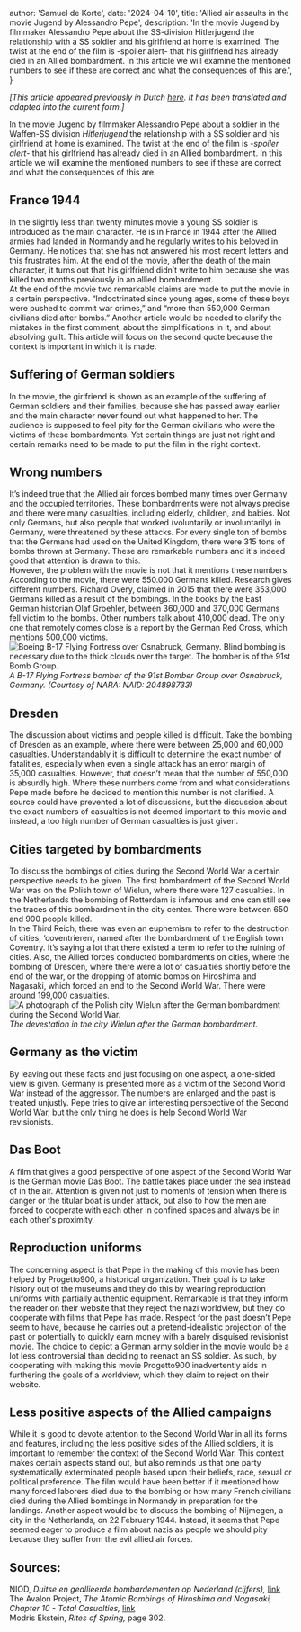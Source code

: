 


  author: 'Samuel de Korte',
  date: '2024-04-10',
  title: 'Allied air assaults in the movie Jugend by Alessandro Pepe',
  description:
    'In the movie Jugend by filmmaker Alessandro Pepe about the SS-division Hitlerjugend the relationship with a SS soldier and his girlfriend at home is examined. The twist at the end of the film is -spoiler alert- that his girlfriend has already died in an Allied bombardment. In this article we will examine the mentioned numbers to see if these are correct and what the consequences of this are.',
}


*[This article appeared previously in Dutch [here](https://www.historien.nl/geallieerde-luchtaanvallen-in-film-jugend-van-van-alessandro-pepe/). It has been translated and adapted into the current form.]*  

In the movie Jugend by filmmaker Alessandro Pepe about a soldier in the Waffen-SS division *Hitlerjugend* the relationship with a SS soldier and his girlfriend at home is examined. The twist at the end of the film is -*spoiler alert*- that his girlfriend has already died in an Allied bombardment. In this article we will examine the mentioned numbers to see if these are correct and what the consequences of this are.  
## France 1944
In the slightly less than twenty minutes movie a young SS soldier is introduced as the main character. He is in France in 1944 after the Allied armies had landed in Normandy and he regularly writes to his beloved in Germany. He notices that she has not answered his most recent letters and this frustrates him. At the end of the movie, after the death of the main character, it turns out that his girlfriend didn’t write to him because she was killed two months previously in an allied bombardment.  
At the end of the movie two remarkable claims are made to put the movie in a certain perspective.  “Indoctrinated since young ages, some of these boys were pushed to commit war crimes,” and “more than 550,000 German civilians died after bombs.” Another article would be needed to clarify the mistakes in the first comment, about the simplifications in it, and about absolving guilt. This article will focus on the second quote because the context is important in which it is made.  
## Suffering of German soldiers
In the movie, the girlfriend is shown as an example of the suffering of German soldiers and their families, because she has passed away earlier and the main character never found out what happened to her. The audience is supposed to feel pity for the German civilians who were the victims of these bombardments. Yet certain things are just not right and certain remarks need to be made to put the film in the right context.  
## Wrong numbers
It’s indeed true that the Allied air forces bombed many times over Germany and the occupied territories. These bombardments were not always precise and there were many casualties, including elderly, children, and babies. Not only Germans, but also people that worked (voluntarily or involuntarily) in Germany, were threatened by these attacks. For every single ton of bombs that the Germans had used on the United Kingdom, there were 315 tons of bombs thrown at Germany. These are remarkable numbers and it's indeed good that attention is drawn to this.  
However, the problem with the movie is not that it mentions these numbers. According to the movie, there were 550.000 Germans killed. Research gives different numbers. Richard Overy, claimed in 2015 that there were 353,000 Germans killed as a result of the bombings. In the books by the East German historian Olaf Groehler, between 360,000 and 370,000 Germans fell victim to the bombs. Other numbers talk about 410,000 dead. The only one that remotely comes close is a report by the German Red Cross, which mentions 500,000 victims.   
<Image
                src={bomber}
                alt="Boeing B-17 Flying Fortress over Osnabruck, Germany. Blind bombing is necessary due to the thick clouds over the target. The bomber is of the 91st Bomb Group."
                sizes="(min-width: 720px) 32rem, 20rem"
                className="aspect-square rotate-0 rounded-2xl bg-stone-100 object-cover dark:bg-stone-800"
              />
*A B-17 Flying Fortress bomber of the 91st Bomber Group over Osnabruck, Germany. (Courtesy of NARA: NAID: 204898733)*

## Dresden 
The discussion about victims and people killed is difficult. Take the bombing of Dresden as an example, where there were between 25,000 and 60,000 casualties. Understandably it is difficult to determine the exact number of fatalities, especially when even a single attack has an error margin of 35,000 casualties. However, that doesn’t mean that the number of 550,000 is absurdly high. Where these numbers come from and what considerations Pepe made before he decided to mention this number is not clarified. A source could have prevented a lot of discussions, but the discussion about the exact numbers of casualties is not deemed important to this movie and instead, a too high number of German casualties is just given.  
## Cities targeted by bombardments
To discuss the bombings of cities during the Second World War a certain perspective needs to be given. The first bombardment of the Second World War was on the Polish town of Wielun, where there were 127 casualties. In the Netherlands the bombing of Rotterdam is infamous and one can still see the traces of this bombardment in the city center. There were between 650 and 900 people killed.  
In the Third Reich, there was even an euphemism to refer to the destruction of cities, ‘coventrieren’, named after the bombardment of the English town Coventry. It’s saying a lot that there existed a term to refer to the ruining of cities. Also, the Allied forces conducted bombardments on cities, where the bombing of Dresden, where there were a lot of casualties shortly before the end of the war, or the dropping of atomic bombs on Hiroshima and Nagasaki, which forced an end to the Second World War. There were around 199,000 casualties.  
<Image
                src={bombingwielun}
                alt="A photograph of the Polish city Wielun after the German bombardment during the Second World War."
                sizes="(min-width: 720px) 32rem, 20rem"
                className="aspect-square rotate-0 rounded-2xl bg-stone-100 object-cover dark:bg-stone-800"
              />
*The devestation in the city Wielun after the German bombardment.*

## Germany as the victim
By leaving out these facts and just focusing on one aspect, a one-sided view is given. Germany is presented more as a victim of the Second World War instead of the aggressor. The numbers are enlarged and the past is treated unjustly. Pepe tries to give an interesting perspective of the Second World War, but the only thing he does is help Second World War revisionists.  
## Das Boot
A film that gives a good perspective of one aspect of the Second World War is the German movie Das Boot. The battle takes place under the sea instead of in the air. Attention is given not just to moments of tension when there is danger or the titular boat is under attack, but also to how the men are forced to cooperate with each other in confined spaces and always be in each other's proximity.
## Reproduction uniforms
The concerning aspect is that Pepe in the making of this movie has been helped by Progetto900, a historical organization. Their goal is to take history out of the museums and they do this by wearing reproduction uniforms with partially authentic equipment. Remarkable is that they inform the reader on their website that they reject the nazi worldview, but they do cooperate with films that Pepe has made. Respect for the past doesn’t Pepe seem to have, because he carries out a pretend-idealistic projection of the past or potentially to quickly earn money with a barely disguised revisionist movie. The choice to depict a German army soldier in the movie would be a lot less controversial than deciding to reenact an SS soldier. As such, by cooperating with making this movie Progetto900 inadvertently aids in furthering the goals of a worldview, which they claim to reject on their website.  
## Less positive aspects of the Allied campaigns
While it is good to devote attention to the Second World War in all its forms and features, including the less positive sides of the Allied soldiers, it is important to remember the context of the Second World War. This context makes certain aspects stand out, but also reminds us that one party systematically exterminated people based upon their beliefs, race, sexual or political preference.
The film would have been better if it mentioned how many forced laborers died due to the bombing or how many French civilians died during the Allied bombings in Normandy in preparation for the landings. Another aspect would be to discuss the bombing of Nijmegen, a city in the Netherlands, on 22 February 1944. Instead, it seems that Pepe seemed eager to produce a film about nazis as people we should pity because they suffer from the evil allied air forces.  

## Sources:
NIOD, *Duitse en geallieerde bombardementen op Nederland (cijfers),* [link](https://www.niod.nl/nl/vraag-en-antwoord/duitse-en-geallieerde-bombardementen-op-nederland)  
The Avalon Project, *The Atomic Bombings of Hiroshima and Nagasaki, Chapter 10 - Total Casualties,* [link](http://avalon.law.yale.edu/20th_century/mp10.asp)  
Modris Ekstein, *Rites of Spring,* page 302.

